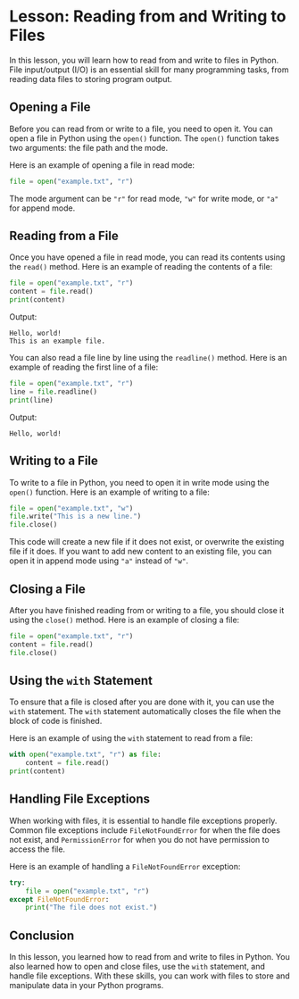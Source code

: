 # Lesson: Reading from and Writing to Files

In this lesson, you will learn how to read from and write to files in Python. File input/output (I/O) is an essential skill for many programming tasks, from reading data files to storing program output.

## Opening a File

Before you can read from or write to a file, you need to open it. You can open a file in Python using the `open()` function. The `open()` function takes two arguments: the file path and the mode.

Here is an example of opening a file in read mode:

```python
file = open("example.txt", "r")
```

The mode argument can be `"r"` for read mode, `"w"` for write mode, or `"a"` for append mode.

## Reading from a File

Once you have opened a file in read mode, you can read its contents using the `read()` method. Here is an example of reading the contents of a file:

```python
file = open("example.txt", "r")
content = file.read()
print(content)
```

Output:
```
Hello, world!
This is an example file.
```

You can also read a file line by line using the `readline()` method. Here is an example of reading the first line of a file:

```python
file = open("example.txt", "r")
line = file.readline()
print(line)
```

Output:
```
Hello, world!
```

## Writing to a File

To write to a file in Python, you need to open it in write mode using the `open()` function. Here is an example of writing to a file:

```python
file = open("example.txt", "w")
file.write("This is a new line.")
file.close()
```

This code will create a new file if it does not exist, or overwrite the existing file if it does. If you want to add new content to an existing file, you can open it in append mode using `"a"` instead of `"w"`.

## Closing a File

After you have finished reading from or writing to a file, you should close it using the `close()` method. Here is an example of closing a file:

```python
file = open("example.txt", "r")
content = file.read()
file.close()
```

## Using the `with` Statement

To ensure that a file is closed after you are done with it, you can use the `with` statement. The `with` statement automatically closes the file when the block of code is finished.

Here is an example of using the `with` statement to read from a file:

```python
with open("example.txt", "r") as file:
    content = file.read()
print(content)
```

## Handling File Exceptions

When working with files, it is essential to handle file exceptions properly. Common file exceptions include `FileNotFoundError` for when the file does not exist, and `PermissionError` for when you do not have permission to access the file.

Here is an example of handling a `FileNotFoundError` exception:

```python
try:
    file = open("example.txt", "r")
except FileNotFoundError:
    print("The file does not exist.")
```

## Conclusion

In this lesson, you learned how to read from and write to files in Python. You also learned how to open and close files, use the `with` statement, and handle file exceptions. With these skills, you can work with files to store and manipulate data in your Python programs.
